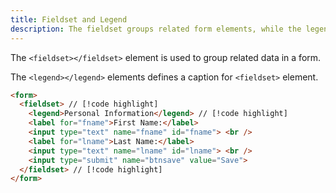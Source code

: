 ```yaml
---
title: Fieldset and Legend
description: The fieldset groups related form elements, while the legend provides a caption for the group.
---
```


The `<fieldset></fieldset>` element is used to group related data in a form.

The `<legend></legend>` elements defines a caption for `<fieldset>` element.

```html
<form>
  <fieldset> // [!code highlight]
    <legend>Personal Information</legend> // [!code highlight]
    <label for="fname">First Name:</label>
    <input type="text" name="fname" id="fname"> <br />
    <label for="lname">Last Name:</label>
    <input type="text" name="lname" id="lname"> <br />
    <input type="submit" name="btnsave" value="Save">
  </fieldset> // [!code highlight]
</form>
```
